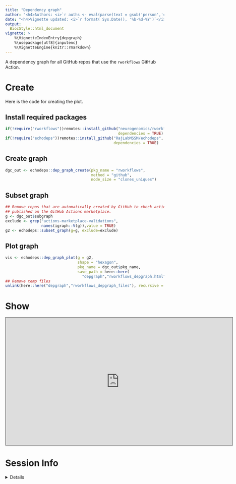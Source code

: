 ```yaml
---
title: "Dependency graph" 
author: "<h4>Authors: <i>`r auths <- eval(parse(text = gsub('person','c',read.dcf('../DESCRIPTION', fields = 'Authors@R'))));paste(auths[names(auths)=='given'],auths[names(auths)=='family'], collapse = ', ')`</i></h4>" 
date: "<h4>Vignette updated: <i>`r format( Sys.Date(), '%b-%d-%Y')`</i></h4>"
output:
  BiocStyle::html_document
vignette: >
    %\VignetteIndexEntry{depgraph} 
    %\usepackage[utf8]{inputenc}
    %\VignetteEngine{knitr::rmarkdown}
---
```


A dependency graph for all GitHub repos that use the `rworkflows` GitHub Action.

# Create

Here is the code for creating the plot.

## Install required packages

```R
if(!require("rworkflows"))remotes::install_github("neurogenomics/rworkflows",
                                                  dependencies = TRUE)
if(!require("echodeps"))remotes::install_github("RajLabMSSM/echodeps",
                                                dependencies = TRUE)
```

## Create graph 

```R
dgc_out <- echodeps::dep_graph_create(pkg_name = "rworkflows",
                                      method = "github",
                                      node_size = "clones_uniques")
```

## Subset graph

```R
## Remove repos that are automatically created by GitHub to check actions
## published on the GitHub Actions marketplace.
g <- dgc_out$subgraph
exclude <- grep("actions-marketplace-validations",
                names(igraph::V(g)),value = TRUE)
g2 <- echodeps::subset_graph(g=g, exclude=exclude)
```


## Plot graph

```R
vis <- echodeps::dep_graph_plot(g = g2,
                                shape = "hexagon",
                                pkg_name = dgc_out$pkg_name,
                                save_path = here::here(
                                  "depgraph","rworkflows_depgraph.html"))
## Remove temp files
unlink(here::here("depgraph","rworkflows_depgraph_files"), recursive = TRUE)
``` 

# Show

<iframe src="https://ntu.cloud.panopto.eu/Panopto/Pages/Embed.aspx?id=894e2520-46b3-4c7e-9666-acbc00eee050&amp;autoplay=false&amp;offerviewer=true&amp;showtitle=true&amp;showbrand=false&amp;start=0&amp;interactivity=all" height="405" width="720" style="border: 1px solid #464646;" allowfullscreen="" allow="autoplay"></iframe>

# Session Info 

<details> 

```r
utils::sessionInfo()
```

</details>  

<br>
